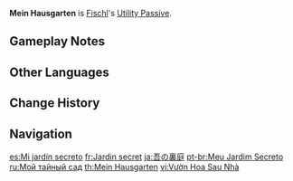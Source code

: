 {{Talent Infobox
|image         = Talent Mein Hausgarten.png
|character     = Fischl
|type          = Utility Passive
|info          = When dispatched on an [[expedition]] in [[Mondstadt]], time consumed is reduced by 25%.
|utility1      = Expedition
|utility2      = Mondstadt Expedition Length Reduction
}}
'''Mein Hausgarten''' is [[Fischl]]'s [[Utility Passive]].

==Gameplay Notes==
{{Talents by Category List|Mondstadt Expedition Length Reduction Talents|header=identical|nottitle=Mein Hausgarten}}

==Other Languages==
{{Other Languages
|en      = Mein Hausgarten
|en_tl   = My Household Garden
|en_lang = de
|zhs     = 吾之后花园
|zhs_rm  = Wú zhī Hòuhuāyuán
|zht     = 吾之後花園
|zht_rm  = Wú zhī Hòuhuāyuán
|zh_tl   = My Rear Garden
|ja      = 吾の裏庭
|ja_rm   = Ware no Uraniwa
|ja_tl   = My Rear Garden
|ko      = 황녀의 화원
|ko_rm   = Hwangnyeo-ui Hwawon
|ko_tl   = Garden of Imperial Princess
|es      = Mi jardín secreto
|es_tl   = My Secret Garden
|fr      = Jardin secret
|fr_tl   = Secret Garden
|ru      = Мой тайный сад
|ru_tl   = My Secret Garden
|th      = Mein Hausgarten
|vi      = Vườn Hoa Sau Nhà
|vi_tl   = Rear Flower Garden
|de      = Mein Hausgarten
|id      = Mein Hausgarten
|pt      = Meu Jardim Secreto
|pt_tl   = 
|tr      = Gizli Bahçem
|tr_tl   = 
|it      = Mein Hausgarten
}}

==Change History==
{{Change History|1.0}}

==Navigation==
{{Talent Navbox|Fischl}}

[[es:Mi jardín secreto]]
[[fr:Jardin secret]]
[[ja:吾の裏庭]]
[[pt-br:Meu Jardim Secreto]]
[[ru:Мой тайный сад]]
[[th:Mein Hausgarten]]
[[vi:Vườn Hoa Sau Nhà]]